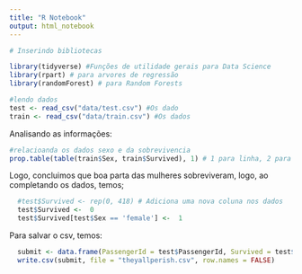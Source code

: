 ```yaml
---
title: "R Notebook"
output: html_notebook
---
```

```r
# Inserindo bibliotecas

library(tidyverse) #Funções de utilidade gerais para Data Science
library(rpart) # para arvores de regressão
library(randomForest) # para Random Forests
```




```r
#lendo dados
test <- read_csv("data/test.csv") #Os dado
train <- read_csv("data/train.csv") #Os dados


```

Analisando as informações:

```r
#relacioanda os dados sexo e da sobrevivencia
prop.table(table(train$Sex, train$Survived), 1) # 1 para linha, 2 para coluna
```

Logo, concluimos que boa parta das mulheres sobreviveram, logo, ao completando os dados, temos;

```r
  #test$Survived <- rep(0, 418) # Adiciona uma nova coluna nos dados
  test$Survived <-  0 
  test$Survived[test$Sex == 'female'] <-  1 
```









Para salvar o csv, temos:

```r
  submit <- data.frame(PassengerId = test$PassengerId, Survived = test$Survived)
  write.csv(submit, file = "theyallperish.csv", row.names = FALSE)
```

